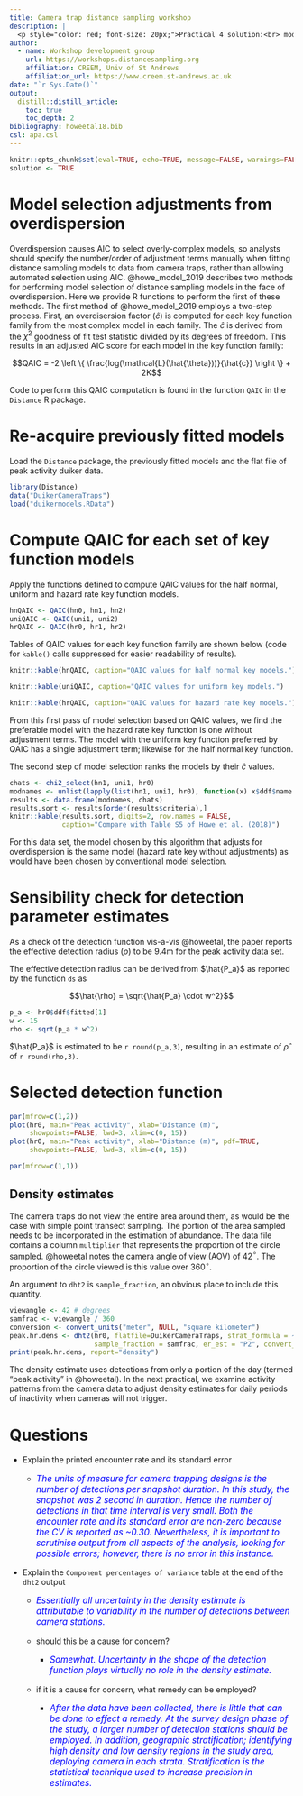 ```yaml
---
title: Camera trap distance sampling workshop
description: |
  <p style="color: red; font-size: 20px;">Practical 4 solution:<br> model selection with overdispersed data</p>
author:
  - name: Workshop development group
    url: https://workshops.distancesampling.org
    affiliation: CREEM, Univ of St Andrews
    affiliation_url: https://www.creem.st-andrews.ac.uk
date: "`r Sys.Date()`"
output: 
  distill::distill_article:
    toc: true
    toc_depth: 2
bibliography: howeetal18.bib
csl: apa.csl
---
```


```r
knitr::opts_chunk$set(eval=TRUE, echo=TRUE, message=FALSE, warnings=FALSE)
solution <- TRUE
```

# Model selection adjustments from overdispersion

Overdispersion causes AIC to select overly-complex models, so analysts should specify the number/order of adjustment terms manually when fitting distance sampling models to data from camera traps, rather than allowing automated selection using AIC. @howe_model_2019 describes two methods for performing model selection of distance sampling models in the face of overdispersion. Here we provide R functions to perform the first of these methods. The first method of @howe_model_2019 employs a two-step process.  First, an overdisersion factor $(\hat{c})$ is computed for each key function family from the most complex model in each family. The $\hat{c}$ is derived from the $\chi^2$ goodness of fit test statistic divided by its degrees of freedom. This results in an adjusted AIC score for each model in the key function family:

$$QAIC = -2 \left \{ \frac{log(\mathcal{L}(\hat{\theta}))}{\hat{c}} \right \} + 2K$$

Code to perform this QAIC computation is found in the function `QAIC` in the `Distance` R package.

# Re-acquire previously fitted models

Load the `Distance` package, the previously fitted models and the flat file of peak activity duiker data.

```r
library(Distance)
data("DuikerCameraTraps")
load("duikermodels.RData")
```

# Compute QAIC for each set of key function models

Apply the functions defined to compute QAIC values for the half normal, uniform and hazard rate key function models.

```r
hnQAIC <- QAIC(hn0, hn1, hn2)
uniQAIC <- QAIC(uni1, uni2)
hrQAIC <- QAIC(hr0, hr1, hr2)
```
Tables of QAIC values for each key function family are shown below (code for `kable()` calls suppressed for easier readability of results).

```r
knitr::kable(hnQAIC, caption="QAIC values for half normal key models.")
```

```r
knitr::kable(uniQAIC, caption="QAIC values for uniform key models.")
```

```r
knitr::kable(hrQAIC, caption="QAIC values for hazard rate key models.")
```

From this first pass of model selection based on QAIC values, we find the preferable model with the hazard rate key function is one without adjustment terms. The model with the uniform key function preferred by QAIC has a single adjustment term; likewise for the half normal key function.

The second step of model selection ranks the models by their $\hat{c}$ values.

```r
chats <- chi2_select(hn1, uni1, hr0)
modnames <- unlist(lapply(list(hn1, uni1, hr0), function(x) x$ddf$name.message))
results <- data.frame(modnames, chats)
results.sort <- results[order(results$criteria),]
knitr::kable(results.sort, digits=2, row.names = FALSE,
             caption="Compare with Table S5 of Howe et al. (2018)")
```

For this data set, the model chosen by this algorithm that adjusts for overdispersion is the same model (hazard rate key without adjustments) as would have been chosen by conventional model selection.

# Sensibility check for detection parameter estimates

As a check of the detection function vis-a-vis @howeetal, the paper reports the effective detection radius ($\rho$) to be 9.4m for the peak activity data set.

The effective detection radius can be derived from $\hat{P_a}$ as reported by the function `ds` as

$$\hat{\rho} = \sqrt{\hat{P_a} \cdot w^2}$$

```r
p_a <- hr0$ddf$fitted[1]
w <- 15
rho <- sqrt(p_a * w^2)
```

$\hat{P_a}$ is estimated to be `r round(p_a,3)`, resulting in an estimate of $\hat{\rho}$ of `r round(rho,3)`.

# Selected detection function

```r
par(mfrow=c(1,2))
plot(hr0, main="Peak activity", xlab="Distance (m)",
     showpoints=FALSE, lwd=3, xlim=c(0, 15))
plot(hr0, main="Peak activity", xlab="Distance (m)", pdf=TRUE,
     showpoints=FALSE, lwd=3, xlim=c(0, 15))
```

```r
par(mfrow=c(1,1))
```

## Density estimates

The camera traps do not view the entire area around them, as would be the case with simple point transect sampling. The portion of the area sampled needs to be incorporated in the estimation of abundance. The data file contains a column `multiplier` that represents the proportion of the circle sampled. @howeetal notes the camera angle of view (AOV) of 42$^{\circ}$. The proportion of the circle viewed is this value over 360$^{\circ}$.

An argument to `dht2` is `sample_fraction`, an obvious place to include this quantity.

```r
viewangle <- 42 # degrees
samfrac <- viewangle / 360
conversion <- convert_units("meter", NULL, "square kilometer")
peak.hr.dens <- dht2(hr0, flatfile=DuikerCameraTraps, strat_formula = ~1,
                     sample_fraction = samfrac, er_est = "P2", convert_units = conversion)
print(peak.hr.dens, report="density")
```

The density estimate uses detections from only a portion of the day (termed "peak activity" in @howeetal).  In the next practical, we examine activity patterns from the camera data to adjust density estimates for daily periods of inactivity when cameras will not trigger.

# Questions

- Explain the printed encounter rate and its standard error
  - <p style="color: blue; font-size: 110%; font-style: italic;">The units of measure for camera trapping designs is the number of detections per snapshot duration.  In this study, the snapshot was 2 second in duration.  Hence the number of detections in that time interval is very small.  Both the encounter rate and its standard error are non-zero because the CV is reported as ~0.30.  Nevertheless, it is important to scrutinise output from all aspects of the analysis, looking for possible errors; however, there is no error in this instance.</p>
- Explain the `Component percentages of variance` table at the end of the `dht2` output
  - <p style="color: blue; font-size: 110%; font-style: italic;">Essentially all uncertainty in the density estimate is attributable to variability in the number of detections between camera stations.</p>
  - should this be a cause for concern?
    - <p style="color: blue; font-size: 110%; font-style: italic;">Somewhat.  Uncertainty in the shape of the detection function plays virtually no role in the density estimate.</p>
  - if it is a cause for concern, what remedy can be employed?
    - <p style="color: blue; font-size: 110%; font-style: italic;">After the data have been collected, there is little that can be done to effect a remedy. At the survey design phase of the study, a larger number of detection stations should be employed.  In addition, geographic stratification; identifying high density and low density regions in the study area, deploying camera in each strata.  Stratification is the statistical technique used to increase precision in estimates.</p>


